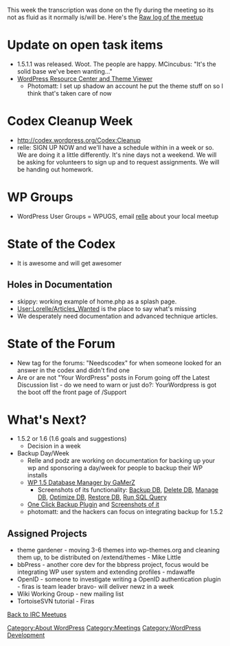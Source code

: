 This week the transcription was done on the fly during the meeting so its not as fluid as it normally is/will be. Here's the [[IRC_Meetups/2005/May/May25RawLog|Raw log of the meetup]]


=Update on open task items=
* 1.5.1.1 was released. Woot. The people are happy. MCincubus: "It's the solid base we've been wanting..."
* [http://themes.wordpress.net/theme-viewer.php WordPress Resource Center and Theme Viewer]
** Photomatt: I set up shadow an account he put the theme stuff on so I think that's taken care of now

=Codex Cleanup Week=
* http://codex.wordpress.org/Codex:Cleanup
* relle: SIGN UP NOW and we'll have a schedule within in a week or so. We are doing it a little differently.  It's nine days not a weekend. We will be asking for volunteers to sign up and to request assignments. We will be handing out homework.

=WP Groups= 
* WordPress User Groups = WPUGS, email [[User:Lorelle|relle]] about your local meetup 

=State of the Codex=
* It is awesome and will get awesomer
==Holes in Documentation==
* skippy: working example of home.php as a splash page.
* [[User:Lorelle/Articles_Wanted]] is the place to say what's missing
* We desperately need documentation and advanced technique articles.

=State of the Forum=
* New tag for the forums: "Needscodex" for when someone looked for an answer in the codex and didn't find one
* Are or are not "Your WordPress" posts in Forum going off the Latest Discussion list - do we need to warn or just do?: YourWordpress is got the boot off the front page of /Support

=What's Next?=
* 1.5.2 or 1.6 (1.6 goals and suggestions) 
** Decision in a week
* Backup Day/Week 
** Relle and podz are working on documentation for backing up your wp and sponsoring a day/week for people to backup their WP installs
** [http://www.lesterchan.net/portfolio/programming.php WP 1.5 Database Manager by GaMerZ]
*** Screenshots of its functionality: [http://www.jonabad.com/storage/dbmg%20screens/backup_db.png Backup DB], [http://www.jonabad.com/storage/dbmg%20screens/delete_backup.png Delete DB], [http://www.jonabad.com/storage/dbmg%20screens/manage_db.png Manage DB], [http://www.jonabad.com/storage/dbmg%20screens/optimize_db.png Optimize DB], [http://www.jonabad.com/storage/dbmg%20screens/restore_db.png Restore DB], [http://www.jonabad.com/storage/dbmg%20screens/runsql.png Run SQL Query]
** [http://weblogtoolscollection.com/archives/2005/02/06/backup-plugin-for-wordpress-15/ One Click Backup Plugin] and [http://catsutorials.catsudon.org/?p=13 Screenshots of it]
** photomatt: and the hackers can focus on integrating backup for 1.5.2
==Assigned Projects==
* theme gardener - moving 3-6 themes into wp-themes.org and cleaning them up, to be distributed on /extend/themes - Mike Little
* bbPress - another core dev for the bbpress project, focus would be integrating WP user system and extending profiles - mdawaffe
* OpenID - someone to investigate writing a OpenID authentication plugin - firas is team leader bravo- will deliver newz in a week
* Wiki Working Group - new mailing list
* TortoiseSVN tutorial - Firas


[[IRC Meetups|Back to IRC Meetups]]

[[Category:About WordPress]]
[[Category:Meetings]]
[[Category:WordPress Development]]